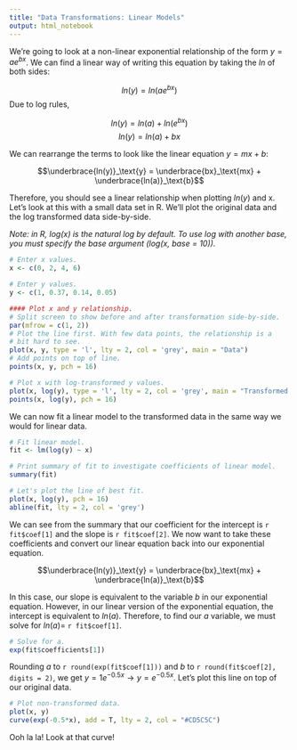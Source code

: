 ```yaml
---
title: "Data Transformations: Linear Models"
output: html_notebook
---
```


We're going to look at a non-linear exponential relationship of the form $y = ae^{bx}$. We can find a linear way of writing this equation by taking the $ln$ of both sides: 

$$ln(y) = ln(ae^{bx})$$
Due to log rules, 

$$ln(y) = ln(a) + ln(e^{bx})$$
$$ln(y) = ln(a) + bx$$

We can rearrange the terms to look like the linear equation $y = mx + b$:

$$\underbrace{ln(y)}_\text{y} = \underbrace{bx}_\text{mx} + \underbrace{ln(a)}_\text{b}$$

Therefore, you should see a linear relationship when plotting $ln(y)$ and x. Let's look at this with a small data set in R. We'll plot the original data and the log transformed data side-by-side. 

*Note: in R, log(x) is the natural log by default. To use log with another base, you must specify the base argument (log(x, base = 10)).*

```r
# Enter x values. 
x <- c(0, 2, 4, 6)

# Enter y values. 
y <- c(1, 0.37, 0.14, 0.05)

#### Plot x and y relationship. 
# Split screen to show before and after transformation side-by-side. 
par(mfrow = c(1, 2))
# Plot the line first. With few data points, the relationship is a 
# bit hard to see. 
plot(x, y, type = 'l', lty = 2, col = 'grey', main = "Data")
# Add points on top of line. 
points(x, y, pch = 16)

# Plot x with log-transformed y values. 
plot(x, log(y), type = 'l', lty = 2, col = 'grey', main = "Transformed Data")
points(x, log(y), pch = 16)
```

We can now fit a linear model to the transformed data in the same way we would for linear data. 

```r
# Fit linear model. 
fit <- lm(log(y) ~ x)

# Print summary of fit to investigate coefficients of linear model. 
summary(fit)

# Let's plot the line of best fit. 
plot(x, log(y), pch = 16)
abline(fit, lty = 2, col = 'grey')

```

We can see from the summary that our coefficient for the intercept is `r fit$coef[1]` and the slope is `r fit$coef[2]`. We now want to take these coefficients and convert our linear equation back into our exponential equation. 

$$\underbrace{ln(y)}_\text{y} = \underbrace{bx}_\text{mx} + \underbrace{ln(a)}_\text{b}$$

In this case, our slope is equivalent to the variable $b$ in our exponential equation. However, in our linear version of the exponential equation, the intercept is equivalent to $ln(a)$. Therefore, to find our $a$ variable, we must solve for $ln(a) =$ `r fit$coef[1]`. 

```r
# Solve for a. 
exp(fit$coefficients[1])

```

Rounding $a$ to `r round(exp(fit$coef[1]))` and $b$ to `r round(fit$coef[2], digits = 2)`, we get $y = 1e^{-0.5x} \rightarrow y  = e^{-0.5x}$. Let's plot this line on top of our original data. 

```r
# Plot non-transformed data. 
plot(x, y)
curve(exp(-0.5*x), add = T, lty = 2, col = "#CD5C5C")
```

Ooh la la! Look at that curve! 










